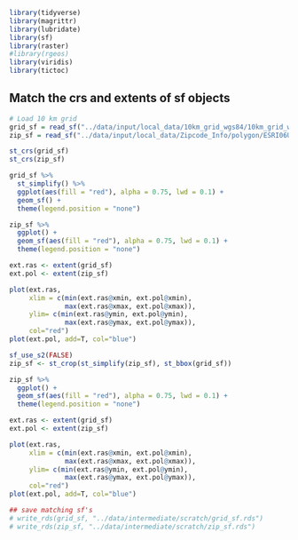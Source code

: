 
```r
library(tidyverse)
library(magrittr)
library(lubridate)
library(sf)
library(raster)
#library(rgeos)
library(viridis)
library(tictoc)
```

## Match the crs and extents of sf objects

```r
# Load 10 km grid
grid_sf = read_sf("../data/input/local_data/10km_grid_wgs84/10km_grid_wgs84.shp")
zip_sf = read_sf("../data/input/local_data/Zipcode_Info/polygon/ESRI06USZIP5_POLY_WGS84.shp")

st_crs(grid_sf)
st_crs(zip_sf)
```

```r
grid_sf %>% 
  st_simplify() %>% 
  ggplot(aes(fill = "red"), alpha = 0.75, lwd = 0.1) + 
  geom_sf() + 
  theme(legend.position = "none")
```

```r
zip_sf %>% 
  ggplot() + 
  geom_sf(aes(fill = "red"), alpha = 0.75, lwd = 0.1) + 
  theme(legend.position = "none")
```

```r
ext.ras <- extent(grid_sf)
ext.pol <- extent(zip_sf)

plot(ext.ras, 
     xlim = c(min(ext.ras@xmin, ext.pol@xmin), 
              max(ext.ras@xmax, ext.pol@xmax)), 
     ylim= c(min(ext.ras@ymin, ext.pol@ymin), 
              max(ext.ras@ymax, ext.pol@ymax)), 
     col="red")
plot(ext.pol, add=T, col="blue")
```

```r
sf_use_s2(FALSE)
zip_sf <- st_crop(st_simplify(zip_sf), st_bbox(grid_sf))
```

```r
zip_sf %>% 
  ggplot() + 
  geom_sf(aes(fill = "red"), alpha = 0.75, lwd = 0.1) + 
  theme(legend.position = "none")
```

```r
ext.ras <- extent(grid_sf)
ext.pol <- extent(zip_sf)

plot(ext.ras, 
     xlim = c(min(ext.ras@xmin, ext.pol@xmin), 
              max(ext.ras@xmax, ext.pol@xmax)), 
     ylim= c(min(ext.ras@ymin, ext.pol@ymin), 
              max(ext.ras@ymax, ext.pol@ymax)), 
     col="red")
plot(ext.pol, add=T, col="blue")
```

```r
## save matching sf's
# write_rds(grid_sf, "../data/intermediate/scratch/grid_sf.rds")
# write_rds(zip_sf, "../data/intermediate/scratch/zip_sf.rds")
```

